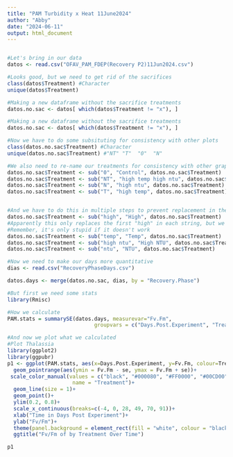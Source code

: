 ```yaml
---
title: "PAM Turbidity x Heat 11June2024"
author: "Abby"
date: "2024-06-11"
output: html_document
---
```


```r
```


```r
#Let's bring in our data
datos <- read.csv("OFAV_PAM_FDEP(Recovery P2)11Jun2024.csv")

#Looks good, but we need to get rid of the sacrifices
class(datos$Treatment) #Character
unique(datos$Treatment)

#Making a new dataframe without the sacrifice treatments
datos.no.sac <- datos[ which(datos$Treatment != "x"), ]

#Making a new dataframe without the sacrifice treatments
datos.no.sac <- datos[ which(datos$Treatment != "x"), ]

#Now we have to do some subsituting for consistency with other plots
class(datos.no.sac$Treatment) #Character
unique(datos.no.sac$Treatment) #"NT" "T"  "0"  "N"

#We also need to re-name our treatments for consistency with other graphs
datos.no.sac$Treatment <- sub("0", "Control", datos.no.sac$Treatment)
datos.no.sac$Treatment <- sub("NT", "high temp high ntu", datos.no.sac$Treatment)
datos.no.sac$Treatment <- sub("N", "high ntu", datos.no.sac$Treatment)
datos.no.sac$Treatment <- sub("T", "high temp", datos.no.sac$Treatment)


#And we have to do this in multiple steps to prevent replacement in the middle of words
datos.no.sac$Treatment <- sub("high", "High", datos.no.sac$Treatment)
#Apparently this only replaces the first "high" in each string, but we can fix that later
#Remember, it's only stupid if it doesn't work
datos.no.sac$Treatment <- sub("temp", "Temp", datos.no.sac$Treatment)
datos.no.sac$Treatment <- sub("high ntu", "High NTU", datos.no.sac$Treatment)
datos.no.sac$Treatment <- sub("ntu", "NTU", datos.no.sac$Treatment)

#Now we need to make our days more quantitative
dias <- read.csv("RecoveryPhaseDays.csv")

datos.days <- merge(datos.no.sac, dias, by = "Recovery.Phase")

#But first we need some stats
library(Rmisc)

#How we calculate
PAM.stats = summarySE(datos.days, measurevar="Fv.Fm", 
                            groupvars = c("Days.Post.Experiment", "Treatment"))

#And now we plot what we calculated
#Plot Thalassia
library(ggplot2)
library(ggpubr)
p1 <- ggplot(PAM.stats, aes(x=Days.Post.Experiment, y=Fv.Fm, colour=Treatment)) + 
  geom_pointrange(aes(ymin = Fv.Fm - se, ymax = Fv.Fm + se))+
 scale_color_manual(values = c("black", "#000080", "#FF0000", "#00CD00"),
                     name = "Treatment")+
  geom_line(size = 1)+
  geom_point()+
  ylim(0.2, 0.8)+
  scale_x_continuous(breaks=c(-4, 0, 28, 49, 70, 91))+
  xlab("Time in Days Post Experiment")+
  ylab("Fv/Fm")+
  theme(panel.background = element_rect(fill = "white", colour = "black"))+
  ggtitle("Fv/Fm of by Treatment Over Time")

p1
```
